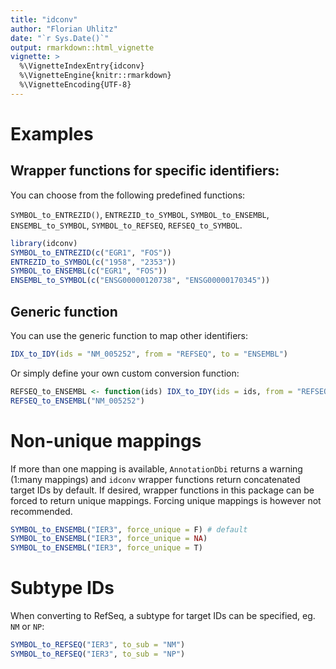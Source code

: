 ```yaml
---
title: "idconv"
author: "Florian Uhlitz"
date: "`r Sys.Date()`"
output: rmarkdown::html_vignette
vignette: >
  %\VignetteIndexEntry{idconv}
  %\VignetteEngine{knitr::rmarkdown}
  %\VignetteEncoding{UTF-8}
---
```


# Examples

## Wrapper functions for specific identifiers:

You can choose from the following predefined functions:

`SYMBOL_to_ENTREZID()`, `ENTREZID_to_SYMBOL`, `SYMBOL_to_ENSEMBL`, `ENSEMBL_to_SYMBOL`,
`SYMBOL_to_REFSEQ`, `REFSEQ_to_SYMBOL`.


```r

library(idconv)
SYMBOL_to_ENTREZID(c("EGR1", "FOS"))
ENTREZID_to_SYMBOL(c("1958", "2353"))
SYMBOL_to_ENSEMBL(c("EGR1", "FOS"))
ENSEMBL_to_SYMBOL(c("ENSG00000120738", "ENSG00000170345"))

```

## Generic function

You can use the generic function to map other identifiers:

```r

IDX_to_IDY(ids = "NM_005252", from = "REFSEQ", to = "ENSEMBL")

```

Or simply define your own custom conversion function:

```r

REFSEQ_to_ENSEMBL <- function(ids) IDX_to_IDY(ids = ids, from = "REFSEQ", to = "ENSEMBL")
REFSEQ_to_ENSEMBL("NM_005252")

```

# Non-unique mappings

If more than one mapping is available, `AnnotationDbi` returns a warning (1:many mappings) and
`idconv` wrapper functions return concatenated target IDs by default. 
If desired, wrapper functions in this package can be forced to return unique mappings.
Forcing unique mappings is however not recommended.

```r

SYMBOL_to_ENSEMBL("IER3", force_unique = F) # default
SYMBOL_to_ENSEMBL("IER3", force_unique = NA)
SYMBOL_to_ENSEMBL("IER3", force_unique = T)

```

# Subtype IDs

When converting to RefSeq, a subtype for target IDs can be specified, eg. `NM` or `NP`:

```r

SYMBOL_to_REFSEQ("IER3", to_sub = "NM")
SYMBOL_to_REFSEQ("IER3", to_sub = "NP")

```




